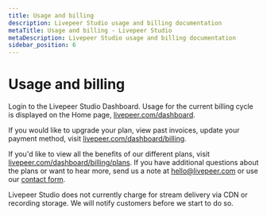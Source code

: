 ```yaml
---
title: Usage and billing
description: Livepeer Studio usage and billing documentation
metaTitle: Usage and billing - Livepeer Studio
metaDescription: Livepeer Studio usage and billing documentation
sidebar_position: 6
---
```


# Usage and billing

Login to the Livepeer Studio Dashboard. Usage for the current billing cycle is
displayed on the Home page,
[livepeer.com/dashboard](https://livepeer.com/dashboard).

If you would like to upgrade your plan, view past invoices, update your payment
method, visit
[livepeer.com/dashboard/billing](https://livepeer.com/dashboard/billing).

If you'd like to view all the benefits of our different plans, visit
[livepeer.com/dashboard/billing/plans](https://livepeer.com/dashboard/billing/plans).
If you have additional questions about the plans or want to hear more, send us a
note at hello@livepeer.com or use our
[contact form](https://livepeer.com/contact).

Livepeer Studio does not currently charge for stream delivery via CDN or
recording storage. We will notify customers before we start to do so.
